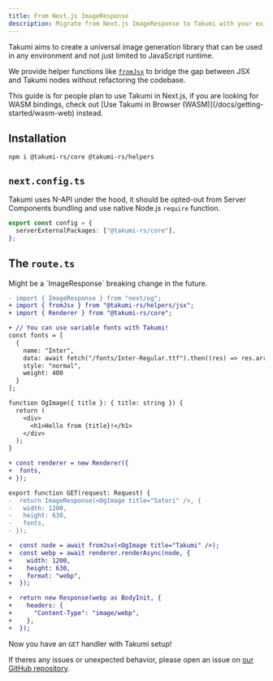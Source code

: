 ```yaml
---
title: From Next.js ImageResponse
description: Migrate from Next.js ImageResponse to Takumi with your existing components.
---
```


Takumi aims to create a universal image generation library that can be used in any environment and not just limited to JavaScript runtime.

We provide helper functions like [`fromJsx`](/docs/deep-dives/from-jsx-helper) to bridge the gap between JSX and Takumi nodes without refactoring the codebase.

<Callout>
This guide is for people plan to use Takumi in Next.js, if you are looking for WASM bindings, check out [Use Takumi in Browser (WASM)](/docs/getting-started/wasm-web) instead.
</Callout>

## Installation

```npm
npm i @takumi-rs/core @takumi-rs/helpers
```

## `next.config.ts`

Takumi uses N-API under the hood, it should be opted-out from Server Components bundling and use native Node.js `require` function.

```ts
export const config = {
  serverExternalPackages: ["@takumi-rs/core"],
};
```

## The `route.ts`

<Callout>
Might be a `ImageResponse` breaking change in the future.
</Callout>

```diff
- import { ImageResponse } from "next/og";
+ import { fromJsx } from "@takumi-rs/helpers/jsx";
+ import { Renderer } from "@takumi-rs/core";

+ // You can use variable fonts with Takumi!
const fonts = [
  {
    name: "Inter",
    data: await fetch("/fonts/Inter-Regular.ttf").then((res) => res.arrayBuffer()),
    style: "normal",
    weight: 400
  }
];

function OgImage({ title }: { title: string }) {
  return (
    <div>
      <h1>Hello from {title}!</h1>
    </div>
  );
}

+ const renderer = new Renderer({
+  fonts,
+ });

export function GET(request: Request) {
-  return ImageResponse(<OgImage title="Satori" />, {
-   width: 1200,
-   height: 630,
-   fonts,
- });

+  const node = await fromJsx(<OgImage title="Takumi" />);
+  const webp = await renderer.renderAsync(node, {
+    width: 1200,
+    height: 630,
+    format: "webp",
+  });

+  return new Response(webp as BodyInit, {
+    headers: {
+      "Content-Type": "image/webp",
+    },
+  });
```

Now you have an `GET` handler with Takumi setup!

If theres any issues or unexpected behavior, please open an issue on [our GitHub repository](https://github.com/kane50613/takumi/issues).